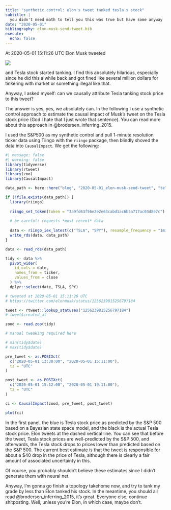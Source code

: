 ```yaml
---
title: "synthetic control: elon's tweet tanked tesla's stock"
subtitle: |
  you didn't need math to tell you this was true but have some anyway
date: "2020-05-01"
bibliography: elon-musk-send-tweet.bib
execute:
  echo: false
---
```


At 2020-05-01 15:11:26 UTC Elon Musk tweeted

![](musk.png){fig-alt="TODO."}

and Tesla stock started tanking. I find this absolutely hilarious, especially since he did this a while back and got fined like several million dollars for tinkering with market or something illegal like that.

Anyway, I asked myself: can we causally attribute Tesla tanking stock price to this tweet?

The answer is yes, yes, we absolutely can. In the following I use a synthetic control approach to estimate the causal impact of Musk's tweet on the Tesla stock price (God I hate that I just wrote that sentence). You can read more about this approach in @brodersen_inferring_2015.

I used the S&P500 as my synthetic control and pull 1-minute resolution ticker data using Tiingo with the `riingo` package, then blindly shoved the data into `CausalImpact`. We get the following:

```r
#| message: false
#| warning: false
library(tidyverse)
library(rtweet)
library(zoo)
library(CausalImpact)

data_path <- here::here("blog", "2020-05-01_elon-musk-send-tweet", "telsa-sp500-prices.rds")

if (!file.exists(data_path)) {
  library(riingo)
  
  riingo_set_token(token = "3a9fd63f56e2e2e63cabd1ac6b5a717ac03d8e7c")
  
  # be careful: requests *most recent* data
  
  data <- riingo_iex_latest(c("TSLA", "SPY"), resample_frequency = "1min")
  write_rds(data, data_path)
}

data <- read_rds(data_path)

tidy <- data %>%
  pivot_wider(
    id_cols = date,
    names_from = ticker,
    values_from = close
  ) %>%
  dplyr::select(date, TSLA, SPY)

# tweeted at 2020-05-01 15:11:26 UTC
# https://twitter.com/elonmusk/status/1256239815256797184

tweet <- rtweet::lookup_statuses("1256239815256797184")
# tweet$created_at

zood <- read.zoo(tidy)

# manual tweaking required here

# min(tidy$date)
# max(tidy$date)

pre_tweet <- as.POSIXct(
  c("2020-05-01 13:30:00", "2020-05-01 15:11:00"),
  tz = "UTC"
)

post_tweet <- as.POSIXct(
  c("2020-05-01 15:12:00", "2020-05-01 19:11:00"),
  tz = "UTC"
)

ci <- CausalImpact(zood, pre_tweet, post_tweet)

plot(ci)
```

In the first panel, the blue is Tesla stock price as predicted by the S&P 500 based on a Bayesian state space model, and the black is the actual Tesla stock price. Elon tweets at the dashed vertical line. You can see that before the tweet, Tesla stock prices are well-predicted by the S&P 500, and afterwards, the Tesla stock drops to prices lower than predicted based on the S&P 500. The current best estimate is that the tweet is responsible for about a $40 drop in the price of Tesla, although there is clearly a fair amount of associated uncertainty in this. 

Of course, you probably shouldn't believe these estimates since I didn't generate them with neural net.

Anyway, I'm gonna go finish a topology takehome now, and try to tank my grade by less than Elon tanked his stock. In the meantime, you should all read @brodersen_inferring_2015, it's great. Everyone else, continue shitposting. Well, unless you're Elon, in which case, maybe don't.
